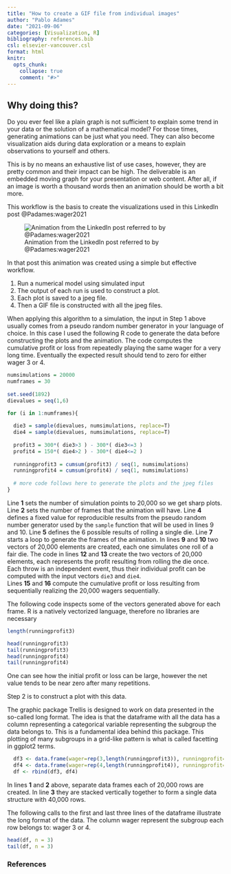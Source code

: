 ```yaml
---
title: "How to create a GIF file from individual images"
author: "Pablo Adames"
date: "2021-09-06"
categories: [Visualization, R]
bibliography: references.bib
csl: elsevier-vancouver.csl
format: html
knitr:
  opts_chunk: 
    collapse: true
    comment: "#>"
---
```


## Why doing this?

Do you ever feel like a plain graph is not sufficient to explain some trend in your data or the solution of a mathematical model? For those times, generating animations can be just what you need. They can also become visualization aids during data exploration or a means to explain observations to yourself and others. 

This is by no means an exhaustive list of use cases, however, they are pretty common and their impact can be high. 
The deliverable is an embedded moving graph for your presentation or web content. After all, if an image is worth a thousand words then an animation should be worth a bit more.

This workflow is the basis to create the visualizations used in this LinkedIn post @Padames:wager2021

![Animation from the LinkedIn post referred to by @Padames:wager2021](thumbnail.gif)

In that post this animation was created using a simple but effective workflow.

1. Run a numerical model using simulated input
2. The output of each run is used to construct a plot.
3. Each plot is saved to a jpeg file.
4. Then a GIF file is constructed with all the jpeg files.

When applying this algorithm to a simulation, the input in Step 1 above usually comes from a pseudo random number generator in your language of choice.
In this case I used the following R code to generate the data before constructing the plots and the animation.
The code computes the cumulative profit or loss from repeatedly playing the same wager for a very long time.
Eventually the expected result should tend to zero for either wager 3 or 4.

```r
numsimulations = 20000
numframes = 30
  
set.seed(1892)
dievalues = seq(1,6)

for (i in 1:numframes){
  
  die3 = sample(dievalues, numsimulations, replace=T)
  die4 = sample(dievalues, numsimulations, replace=T)
  
  profit3 = 300*( die3>3 ) - 300*( die3<=3 )
  profit4 = 150*( die4>2 ) - 300*( die4<=2 )
  
  runningprofit3 = cumsum(profit3) / seq(1, numsimulations)
  runningprofit4 = cumsum(profit4) / seq(1, numsimulations)
  
  # more code follows here to generate the plots and the jpeg files
}
```

Line **1** sets the number of simulation points to 20,000 so we get sharp plots. 
Line **2** sets the number of frames that the animation will have. 
Line **4** defines a fixed value for reproducible results from the pseudo random number generator used by the `sample` function that will be used in lines 9 and 10.
Line **5** defines the 6 possible results of rolling a single die.
Line **7** starts a loop to generate the frames of the animation.
In lines **9** and **10** two vectors of 20,000 elements are created, each one simulates one roll of a fair die.
The code in lines **12** and  **13** create the two vectors of 20,000 elements, each represents the profit resulting from rolling the die once. Each throw is an independent event, thus their individual profit can be computed with the input vectors `die3` and `die4`.  
Lines **15** and **16** compute the cumulative profit or loss resulting from sequentially realizing the 20,000 wagers sequentially.  

The following code inspects some of the vectors generated above for each frame. 
R is a natively vectorized language, therefore no libraries are necessary 

```r
length(runningprofit3)

head(runningprofit3)
tail(runningprofit3)
head(runningprofit4)
tail(runningprofit4)
```

One can see how the initial profit or loss can be large, however the net value tends to be near zero after many repetitions.

Step 2 is to construct a plot with this data.

The graphic package Trellis is designed to work on data presented in the so-called long format. 
The idea is that the dataframe with all the data has a column representing a categorical variable representing the subgroup the data belongs to. 
This is a fundamental idea behind this package.
This plotting of many subgroups in a grid-like pattern is what is called facetting in ggplot2 terms.

```r
  df3 <- data.frame(wager=rep(3,length(runningprofit3)), runningprofit=runningprofit3, tries=seq(1,numsimulations))
  df4 <- data.frame(wager=rep(4,length(runningprofit4)), runningprofit=runningprofit4, tries=seq(1,numsimulations))
  df <- rbind(df3, df4)
```

In lines **1** and **2** above, separate data frames each of 20,000 rows are created.
In line **3** they are stacked vertically together to form a single data structure with 40,000 rows.

The following calls to the first and last three lines of the dataframe illustrate the long format of the data.
The column wager represent the subgroup each row belongs to: wager 3 or 4.

```r
head(df, n = 3)
tail(df, n = 3)
```



### References

::: {#refs}
:::
